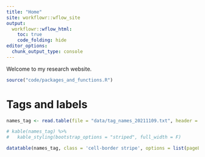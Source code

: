 ```yaml
---
title: "Home"
site: workflowr::wflow_site
output:
  workflowr::wflow_html:
    toc: true
    code_folding: hide
editor_options:
  chunk_output_type: console
---
```


Welcome to my research website.

```r
source("code/packages_and_functions.R")
```

# Tags and labels
```r
names_tag <- read.table(file = "data/tag_names_20211109.txt", header = T, sep = "\t")

# kable(names_tag) %>%
#   kable_styling(bootstrap_options = "striped", full_width = F)

datatable(names_tag, class = 'cell-border stripe', options = list(pageLength = nrow(names_tag)))
```

